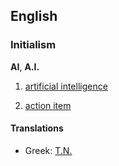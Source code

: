 ==English==

===Initialism===
'''AI''', '''A.I.'''

# {{comptheory}} [[artificial intelligence]]
# {{management}} [[action item]]

====Translations====
*Greek: [[Τ.Ν.]]